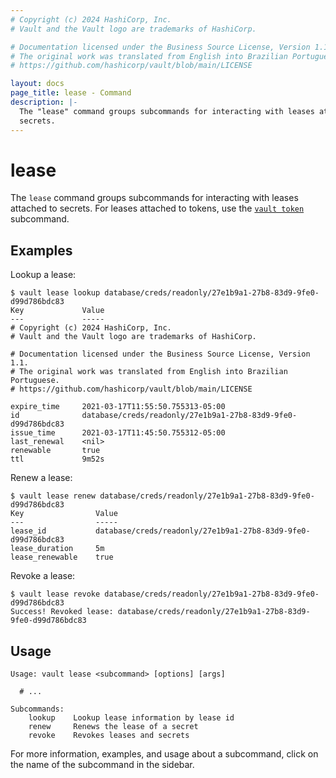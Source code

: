 ```yaml
---
# Copyright (c) 2024 HashiCorp, Inc.
# Vault and the Vault logo are trademarks of HashiCorp.

# Documentation licensed under the Business Source License, Version 1.1.
# The original work was translated from English into Brazilian Portuguese.
# https://github.com/hashicorp/vault/blob/main/LICENSE

layout: docs
page_title: lease - Command
description: |-
  The "lease" command groups subcommands for interacting with leases attached to
  secrets.
---
```


# lease

The `lease` command groups subcommands for interacting with leases attached to
secrets. For leases attached to tokens, use the [`vault token`](/vault/docs/commands/token) subcommand.

## Examples

Lookup a lease:

```shell-session
$ vault lease lookup database/creds/readonly/27e1b9a1-27b8-83d9-9fe0-d99d786bdc83
Key             Value
---             -----
# Copyright (c) 2024 HashiCorp, Inc.
# Vault and the Vault logo are trademarks of HashiCorp.

# Documentation licensed under the Business Source License, Version 1.1.
# The original work was translated from English into Brazilian Portuguese.
# https://github.com/hashicorp/vault/blob/main/LICENSE

expire_time     2021-03-17T11:55:50.755313-05:00
id              database/creds/readonly/27e1b9a1-27b8-83d9-9fe0-d99d786bdc83
issue_time      2021-03-17T11:45:50.755312-05:00
last_renewal    <nil>
renewable       true
ttl             9m52s
```

Renew a lease:

```shell-session
$ vault lease renew database/creds/readonly/27e1b9a1-27b8-83d9-9fe0-d99d786bdc83
Key                Value
---                -----
lease_id           database/creds/readonly/27e1b9a1-27b8-83d9-9fe0-d99d786bdc83
lease_duration     5m
lease_renewable    true
```

Revoke a lease:

```shell-session
$ vault lease revoke database/creds/readonly/27e1b9a1-27b8-83d9-9fe0-d99d786bdc83
Success! Revoked lease: database/creds/readonly/27e1b9a1-27b8-83d9-9fe0-d99d786bdc83
```

## Usage

```text
Usage: vault lease <subcommand> [options] [args]

  # ...

Subcommands:
    lookup    Lookup lease information by lease id
    renew     Renews the lease of a secret
    revoke    Revokes leases and secrets
```

For more information, examples, and usage about a subcommand, click on the name
of the subcommand in the sidebar.
